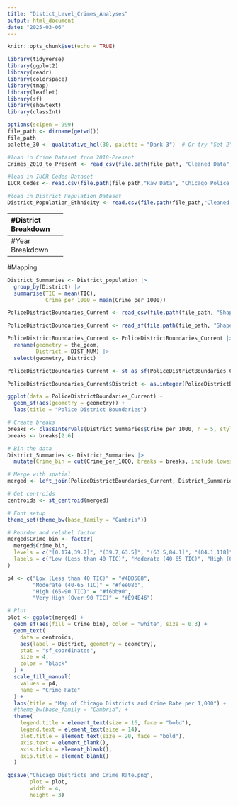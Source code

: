 ```yaml
---
title: "Distict_Level_Crimes_Analyses"
output: html_document
date: "2025-03-06"
---
```


```r
knitr::opts_chunk$set(echo = TRUE)
```

```r
library(tidyverse)
library(ggplot2)
library(readr)
library(colorspace)
library(tmap)
library(leaflet)
library(sf)
library(showtext)
library(classInt)

options(scipen = 999)
file_path <- dirname(getwd())
file_path
palette_30 <- qualitative_hcl(30, palette = "Dark 3")  # Or try "Set 2", "Harmonic", etc.
```

```r
#load in Crime Dataset from 2010-Present
Crimes_2010_to_Present <- read_csv(file.path(file_path, "Cleaned Data",  "Crimes_-_2010_to_Present_20241114.csv"))

#load in IUCR Codes Dataset
IUCR_Codes <- read.csv(file.path(file_path,"Raw Data", "Chicago_Police_Department_-_Illinois_Uniform_Crime_Reporting__IUCR__Codes_20250306.csv"))

#load in District Population Dataset
District_Population_Ethnicity <- read.csv(file.path(file_path,"Cleaned Data", "District Population and Ethnicity.csv"))
```

--------------------------------------------------------------------------------
#District Breakdown

```r
#Add a Boolean that signifies if the reported incident was a violent crime
Crimes_2010_Present <- left_join(Crimes_2010_to_Present, IUCR_Codes, by = "IUCR") |>
  filter(Year < 2020)
```

```r
#Creates Total Crime Count for Each district from 2010-2019
District_Crime_Level_Year <- Crimes_2010_Present |>
  group_by(District, Year) |>
  summarise(Total_Crime = n_distinct(`Case Number`),
            Violent = sum(Violent == 1, na.rm = TRUE),
            Arrests = sum(Arrest == 'false', na.rm = TRUE))
```

```r
#Create TIC counts for Each District from 2010-2019
Year_District_Crimes_TIC <- Crimes_2010_Present |>
  #INDEX.CODE (from the IUCR) dataset indicates if crimes are used in TIC Count
  filter(INDEX.CODE == "I") |>
  group_by(District, Year) |>
  summarise(
    TIC = n_distinct(`Case Number`),
    Violent = sum(Violent == 1, na.rm = TRUE),
    Arrests = sum(Arrest == TRUE, na.rm = TRUE))
```

```r
#Join Total Crime Counts and Total Index Crime
left_join(District_Crime_Level_Year, Year_District_Crimes_TIC, by = c("District", "Year")) |>
  select(District, Year, TIC) |>
  pivot_wider(names_from = (District), values_from = TIC)

#Export File
write.csv(left_join(District_Crime_Level_Year, Year_District_Crimes_TIC, by = c("District", "Year")) |>
  select(District, Year, TIC), file = "District_TIC_byYear.csv")
```

```r
#Join Total Crime Counts and Total Index Crime
Year_District_Crimes_TIC |>
  select(District, Year, TIC) |>
  pivot_wider(names_from = (District), values_from = TIC)

#Export File
write.csv(left_join(District_Crime_Level_Year, Year_District_Crimes_TIC, by = c("District", "Year")) |>
  select(District, Year, Total_Crime, TIC), file = "District_TIC_byYear.csv")
```

```r
#Creates a Crime per 1000 Rate Column
Year_District_Crimes_TIC <- Year_District_Crimes_TIC %>%
  mutate(District = as.integer(District))

District_population <- left_join(Year_District_Crimes_TIC, District_Population_Ethnicity, by = join_by(District)) |>
  mutate(Crime_per_1000 = TIC/(`Total.Population`/1000))

write.csv(District_population, "District_level.csv")
```

```r
#Averages Total Crime and Total Index Crime across 2010-2019 for each district
District_population |>
  group_by(District) |>
  summarise(Average_Crime = mean(`TIC`),
            Average_Crimeper1000 = mean(Crime_per_1000))
```


```r
library(knitr)
kable((District_population |>
  group_by(District) |>
  summarise(Average_Crime = mean(`TIC`),
            Average_Crimeper1000 = mean(Crime_per_1000))), format = "latex", digits = 2, caption = "Average Crime by District")
```

```r
ggplot(District_population, aes(x = Year, y = Violent, color = factor(District))) +
  geom_line() +
  geom_point(size = 0.5) +
  scale_color_viridis_d(option = "turbo", begin = 0, end = 1) +
  scale_x_continuous(breaks = seq(2010, 2020, by = 1)) +
  labs(title = "Violent Crime Trends by District",
       x = "Year",
       y = "Violent Crime Count",
       color = "District") +
  theme_minimal()
```

```r
(District_population |>
  group_by(District) |>
  summarise(Average_Crime = mean(`TIC`),
            Average_Crimeper1000 = mean(Crime_per_1000)))


ggplot(District_population, aes(x = Year, y = Crime_per_1000, color = factor(District))) +
  geom_line() +
  geom_point(size = 0.5) +
  scale_color_manual(values = palette_30)+
  scale_x_continuous(breaks = seq(2010, 2020, by = 1)) +
  labs(title = "Violent Crime Trends by District",
       x = "Year",
       y = "Violent Crime Count",
       color = "District") +
  theme_minimal()
```


```r
Year_Crimes <- Crimes_2010_Present |>
  group_by(Year) |>
  summarise(Total_Crime = n_distinct(Case.Number),
            Violent = sum(Violent.y == 1, na.rm = TRUE),
            Arrests = sum(Arrest == 'false', na.rm = TRUE),
            Crime_to_Arrest_Ratio = Violent / Arrests)
```


```r
Year_Crimes_NOT <- Crimes_2010_Present |>
  filter(District != 31) |>
  filter(!Primary.Type %in% c("HOMICIDE", "CRIMINAL SEXUAL ASSAULT", "ROBBERY", 
                             "BATTERY", "ASSAULT", "BURGLARY", "THEFT", 
                             "MOTOR VEHICLE THEFT", "ARSON", "HUMAN TRAFFICKING")) |>
  group_by(Year) |>
  summarise(
    Total_Crime = n_distinct(Case.Number),
    Violent = sum(Violent.y == 1, na.rm = TRUE),
    Arrests = sum(Arrest == TRUE, na.rm = TRUE),  # or Arrest == FALSE if you meant non-arrests
    Crime_to_Arrest_Ratio = Violent / Arrests
  )
```


```r
District_Crime_Level <- Crimes_2010_Present |>
  group_by(District) |>
  summarise(Violent = sum(Violent.y == 1, na.rm = TRUE),
            Arrests = sum(Arrest == 'false', na.rm = TRUE),
            Crime_to_Arrest_Ratio = Violent / Arrests) |>
  #calculate the z-score, how many sd away from the mean
  mutate(
    Violent_Z = (Violent - mean(Violent)) / sd(Violent),
    Arrests_Z = (Arrests - mean(Arrests)) / sd(Arrests)
  ) |>
  mutate(z_scores = Violent_Z + Arrests_Z)

#COMBINE WITH POPULATION DATA

```

```r
District_Crime_Level_Year$Year <- as.numeric(District_Crime_Level_Year$Year)
District_Crime_Level_Year$District <- as.factor(District_Crime_Level_Year$District)
library(viridis)
library(ggrepel)
```

```r
ggplot(District_Crime_Level_Year, aes(x = Year, y = Violent, color = District)) +
  geom_line() +
  geom_point(size = 0.5) +
  scale_color_viridis_d(option = "turbo", begin = 0, end = 1)+
  scale_x_continuous(breaks = seq(2010, 2020, by = 1))+
  labs(title = "Violent Crime Trends by District",
       x = "Year",
       y = "Violent Crime Count",
       color = "District",
       linetype = "District") +
  theme_minimal()
```
```r
top_3 <- District_Crime_Level_Year %>%
  filter(Year == 2020) %>%
  arrange(desc(Violent)) %>%
  slice_head(n = 3)  # Select only the top 3 highest crime districts

ggplot(District_Crime_Level_Year, aes(x = Year, y = Violent, color = District)) +
  geom_line() +  
  geom_text(data = top_3, aes(label = District), 
            hjust = -0.1, vjust = 0.5, size = 5) + # Labels only for top 3
  scale_color_viridis_d(option = "turbo") +  
  scale_x_continuous(breaks = seq(2010, 2020, by = 1)) +  
  labs(title = "Violent Crime Trends by District",
       x = "Year",
       y = "Violent Crime Count",
       color = "District") +
  theme_minimal()
```

```r
Strategic_Subject_List_Historical <- read_csv("~/2025 Spring/Thesis/Strategic_Subject_List_-_Historical_20241107.csv")
```

```r
left_join(SSL_District, SSL_top50)

ggplot(left_join(SSL_District, SSL_top50), aes(x = District, y = mean)) +
  geom_line() +  
  scale_color_viridis_d(option = "turbo") +  
  scale_x_continuous(breaks = seq(1, 25, by = 1))
  labs(title = "SSL Top 50 Mean by District",
       x = "District",
       y = "Mean of top 50 individuals with the highest SSL score") +
  theme_minimal()
```
```r
#COPA COMPLAINTS

BIA_Cases_By_Involved_Officer <- read_csv("~/2025 Spring/Thesis/BIA_Cases_-_By_Involved_Officer_20250327.csv")
```
```r
COPA_Cases_._By_Involved_Officer_20241120 |>
  filter(as.POSIXct(COMPLAINT_DATE, "%m/%d/%Y %I:%M:%S %p") > 01/01/2010)
```


```r
COPA_BIA_complaints <- left_join(COPA_Cases_._By_Involved_Officer_20241120, BIA_Cases_By_Involved_Officer, by = "LOG_NO") |>
   mutate(across(where(is.character), ~ na_if(.x, ""))) |>
  #combine columns
  mutate(COMPLAINT_DATE = COMPLAINT_DATE.x,
         CASE_TYPE = coalesce(CASE_TYPE.x, CASE_TYPE.y),
         CURRENT_STATUS = coalesce(CURRENT_STATUS.x, CURRENT_STATUS.y),
         FINDING_CODE = coalesce(FINDING_CODE.x, FINDING_CODE.y),
         BEAT = coalesce(BEAT.x, BEAT.y),
         RACE_OF_INVOLVED_OFFICER = coalesce(RACE_OF_INVOLVED_OFFICER.x, RACE_OF_INVOLVED_OFFICER.y),
         SEX_OF_INVOLVED_OFFICER = coalesce(SEX_OF_INVOLVED_OFFICER.x, SEX_OF_INVOLVED_OFFICER.y), 
         AGE_OF_INVOLVED_OFFICER = coalesce(as.character(AGE_OF_INVOLVED_OFFICER.x), as.character(AGE_OF_INVOLVED_OFFICER.y)),
         YEARS_ON_FORCE_OF_INVOLVED_OFFICER = coalesce(as.character(YEARS_ON_FORCE_OF_INVOLVED_OFFICER.x), as.character(YEARS_ON_FORCE_OF_INVOLVED_OFFICER.y)),
         COMPLAINT_DATE = as.POSIXct(COMPLAINT_DATE, format = "%m/%d/%Y %I:%M:%S %p"),
         COMPLAINT_YEAR = year(as.Date(COMPLAINT_DATE))) |>
  #select combined columns
  select(LOG_NO, COMPLAINT_DATE, ASSIGNMENT, CASE_TYPE, CURRENT_STATUS, CURRENT_CATEGORY, FINDING_CODE, POLICE_SHOOTING, BEAT, RACE_OF_INVOLVED_OFFICER, SEX_OF_INVOLVED_OFFICER, AGE_OF_INVOLVED_OFFICER, YEARS_ON_FORCE_OF_INVOLVED_OFFICER, COMPLAINT_YEAR) |>
  #filter complaints from 2010-2020
  filter(COMPLAINT_YEAR >= 2010 & COMPLAINT_YEAR <= 2020) |>
  #standardize beat column and create police district column
  mutate(BEAT = ifelse(nchar(as.character(BEAT)) != 4, 
                             paste0("0", BEAT), 
                             as.character(BEAT))) |>
  mutate(DISTRICT = substr(BEAT, 1, 2))
```

```r
colnames(BIA_Cases_By_Involved_Officer)
```

-----------------
#Year Breakdown
```r
Year_Crimes <- Crimes_2010_Present |>
  group_by(Year) |>
  summarise(Violent = sum(Violent.y == 1, na.rm = TRUE),
            Arrests = sum(Arrest == 'false', na.rm = TRUE),
            Crime_to_Arrest_Ratio = Violent / Arrests) |>
  #calculate the z-score, how many sd away from the mean
  mutate(
    Violent_Z = (Violent - mean(Violent)) / sd(Violent),
    Arrests_Z = (Arrests - mean(Arrests)) / sd(Arrests)
  ) |>
  mutate(z_scores = Violent_Z + Arrests_Z)
```

----------------------------
#Mapping

```r
District_Summaries <- District_population |>
  group_by(District) |>
  summarise(TIC = mean(TIC),
            Crime_per_1000 = mean(Crime_per_1000))
```

```r
PoliceDistrictBoundaries_Current <- read_csv(file.path(file_path, "Shapefiles",  "PoliceDistrictBoundaries_Current.csv"))
```
```r
PoliceDistrictBoundaries_Current <- read_sf(file.path(file_path, "Shapefiles",  "PoliceDistrictBoundaries_Current.csv"))
```

```r
PoliceDistrictBoundaries_Current <- PoliceDistrictBoundaries_Current |>
  rename(geometry = the_geom,
         District = DIST_NUM) |>
  select(geometry, District)
```

```r
PoliceDistrictBoundaries_Current <- st_as_sf(PoliceDistrictBoundaries_Current, wkt = "geometry")

PoliceDistrictBoundaries_Current$District <- as.integer(PoliceDistrictBoundaries_Current$District)
```

```r
ggplot(data = PoliceDistrictBoundaries_Current) +
  geom_sf(aes(geometry = geometry)) +
  labs(title = "Police District Boundaries")
```

```r
# Create breaks
breaks <- classIntervals(District_Summaries$Crime_per_1000, n = 5, style = "jenks")$brks
breaks <- breaks[2:6]

# Bin the data
District_Summaries <- District_Summaries |>
  mutate(Crime_bin = cut(Crime_per_1000, breaks = breaks, include.lowest = TRUE))

# Merge with spatial
merged <- left_join(PoliceDistrictBoundaries_Current, District_Summaries, by = "District")

# Get centroids
centroids <- st_centroid(merged)
```

```r
# Font setup
theme_set(theme_bw(base_family = "Cambria"))

# Reorder and relabel factor
merged$Crime_bin <- factor(
  merged$Crime_bin,
  levels = c("[0.174,39.7]", "(39.7,63.5]", "(63.5,84.1]", "(84.1,118]"),
  labels = c("Low (Less than 40 TIC)", "Moderate (40-65 TIC)", "High (65-90 TIC)", "Very High (Over 90 TIC)")
)

p4 <- c("Low (Less than 40 TIC)" = "#4DD588",
        "Moderate (40-65 TIC)" = "#fee08b",
        "High (65-90 TIC)" = "#f6bb90",
        "Very High (Over 90 TIC)" = "#E94E46")
```

```r
# Plot
plot <- ggplot(merged) +
  geom_sf(aes(fill = Crime_bin), color = "white", size = 0.3) +
  geom_text(
    data = centroids,
    aes(label = District, geometry = geometry),
    stat = "sf_coordinates",
    size = 4,
    color = "black"
  ) +
  scale_fill_manual(
    values = p4,
    name = "Crime Rate"
  ) +
  labs(title = "Map of Chicago Districts and Crime Rate per 1,000") +
  #theme_bw(base_family = "Cambria") +
  theme(
    legend.title = element_text(size = 16, face = "bold"),
    legend.text = element_text(size = 14),
    plot.title = element_text(size = 20, face = "bold"),
    axis.text = element_blank(),
    axis.ticks = element_blank(),
    axis.title = element_blank()
  )

ggsave("Chicago_Districts_and_Crime_Rate.png", 
       plot = plot,
       width = 4,
       height = 3)
```

